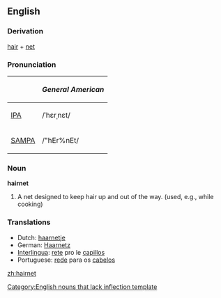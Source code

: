 ==English==

===Derivation===
{{rfc-header|Derivation}}
[[hair]] + [[net]]

===Pronunciation===
{| border=1 cellpadding=5
! !! ''General American''
|-
| [[w:IPA|IPA]] || /ˈhɛrˌnɛt/
|-
| [[w:SAMPA|SAMPA]] || /"hEr%nEt/
|}

===Noun===
'''hairnet'''[[Category:English nouns that lack inflection template]]

# A net designed to keep hair up and out of the way. (used, e.g., while cooking)

===Translations===
*Dutch: [[haarnetje]] {{n}}
*German: [[Haarnetz]] {{n}}
*[[Interlingua]]: [[rete]] pro le [[capillos]]
*Portuguese: [[rede]] para os [[cabelos]] {{f}}

[[zh:hairnet]]